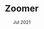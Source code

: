 ---
company: Course Project
title: Zoomer
date: Jul 2021
order: Jul 2021
porder: 7
description: [Ride sharing application backend with a microservices architecture, Developed 3 REST API microservices in Java; combining data from mongoDB; postgreSQL and neo4J, Containerized and Orchestrated microservices using Docker and Docker Compose, Developed an API Gateway in Java to simplify routing between each containerized REST API, Utilized Github Actions to create a CI pipeline to run units tests on every pull request]
journey: true
skills: [docker, java, neo4j, mongo, postgres, githubactions]
new: [docker, neo4j, githubactions]
company_short: n/a
type: Project – Zoomer
learned: Using docker to containerize an app. Storing and retreiving data from Neo4J
repo: https://github.com/razamu15/zoomer
---